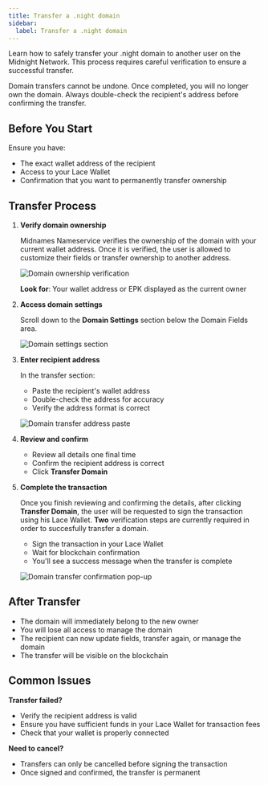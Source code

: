 ```yaml
---
title: Transfer a .night domain
sidebar:
  label: Transfer a .night domain
---
```



Learn how to safely transfer your .night domain to another user on the Midnight Network. This process requires careful verification to ensure a successful transfer.

<Aside type="danger" title="Important: Transfers are permanent">
  Domain transfers cannot be undone. Once completed, you will no longer own the
  domain. Always double-check the recipient's address before confirming the
  transfer.
</Aside>

## Before You Start

Ensure you have:

- The exact wallet address of the recipient
- Access to your Lace Wallet
- Confirmation that you want to permanently transfer ownership

## Transfer Process

<Steps>

1. **Verify domain ownership**

   Midnames Nameservice verifies the ownership of the domain with your current wallet address. Once it is verified, the user is allowed to customize their fields or transfer ownership to another address.

   ![Domain ownership verification](../../../assets/domain_transfer/transfer-ownership.png)

   **Look for**: Your wallet address or EPK displayed as the current owner

2. **Access domain settings**

   Scroll down to the **Domain Settings** section below the Domain Fields area.

   ![Domain settings section](../../../assets/domain_transfer/domain-setting-section.png)

3. **Enter recipient address**

   In the transfer section:

   - Paste the recipient's wallet address
   - Double-check the address for accuracy
   - Verify the address format is correct

    ![Domain transfer address paste](../../../assets/domain_transfer/domain-transfer-paste.png)


4. **Review and confirm**

   - Review all details one final time
   - Confirm the recipient address is correct
   - Click **Transfer Domain**

5. **Complete the transaction**

    Once you finish reviewing and confirming the details, after clicking **Transfer Domain**, the user will be requested to sign the transaction using his Lace Wallet. **Two** verification steps are currently required in order to succesfully transfer a domain.

   - Sign the transaction in your Lace Wallet
   - Wait for blockchain confirmation
   - You'll see a success message when the transfer is complete

    ![Domain transfer confirmation pop-up](../../../assets/domain_transfer/domain-transfer-popup.png)
</Steps>

## After Transfer

  - The domain will immediately belong to the new owner
  - You will lose all access to manage the domain
  - The recipient can now update fields, transfer again, or manage the domain
  - The transfer will be visible on the blockchain

## Common Issues

**Transfer failed?**

- Verify the recipient address is valid
- Ensure you have sufficient funds in your Lace Wallet for transaction fees
- Check that your wallet is properly connected

**Need to cancel?**

- Transfers can only be cancelled before signing the transaction
- Once signed and confirmed, the transfer is permanent